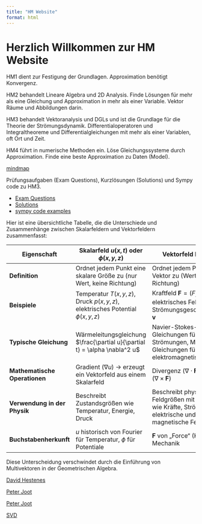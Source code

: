 ```yaml
---
title: "HM Website"
format: html
---
```


# Herzlich Willkommen zur HM Website

HM1 dient zur Festigung der Grundlagen. Approximation benötigt Konvergenz.

HM2 behandelt Lineare Algebra und 2D Analysis. Finde Lösungen für mehr als eine Gleichung und Approximation in mehr als einer Variable. Vektor Räume und Abbildungen darin.

HM3 behandelt Vektoranalysis und DGLs und ist die Grundlage für die Theorie der Strömungsdynamik. Differentialoperatoren und Integraltheoreme und Differentialgleichungen mit mehr als einer Variablen, oft Ort und Zeit.

HM4 führt in numerische Methoden ein. Löse Gleichungssysteme durch Approximation. Finde eine beste Approximation zu Daten (Model).

[mindmap](hm101_mindmap_mit_ziel.png)

Prüfungsaufgaben (Exam Questions), Kurzlösungen (Solutions) und Sympy code zu HM3.

- [Exam Questions](exam-questions.qmd)
- [Solutions](solutions.qmd)
- [sympy code examples](hm3_python.qmd)

 

Hier ist eine übersichtliche Tabelle, die die Unterschiede und Zusammenhänge zwischen Skalarfeldern und Vektorfeldern zusammenfasst:  

| **Eigenschaft**      | **Skalarfeld $u(x,t)$ oder $\phi(x,y,z)$** | **Vektorfeld $\mathbf{F}(x,y,z)$** |
|----------------------|--------------------------------------------------|----------------------------------|
| **Definition**       | Ordnet jedem Punkt eine skalare Größe zu (nur Wert, keine Richtung) | Ordnet jedem Punkt einen Vektor zu (Wert + Richtung) |
| **Beispiele**       | Temperatur $T(x,y,z)$, Druck $p(x,y,z)$, elektrisches Potential $\phi(x,y,z)$ | Kraftfeld $\mathbf{F} = (F_x, F_y, F_z)$, elektrisches Feld $\mathbf{E}$, Strömungsgeschwindigkeit $\mathbf{v}$|
| **Typische Gleichung** | Wärmeleitungsgleichung $\frac{\partial u}{\partial t} = \alpha \nabla^2 u$ | Navier-Stokes-Gleichungen für Strömungen, Maxwell-Gleichungen für elektromagnetische Felder |
| **Mathematische Operationen** | Gradient ($\nabla u$) → erzeugt ein Vektorfeld aus einem Skalarfeld | Divergenz ($\nabla \cdot \mathbf{F}$), Rotation ($\nabla \times \mathbf{F}$) |
| **Verwendung in der Physik** | Beschreibt Zustandsgrößen wie Temperatur, Energie, Druck | Beschreibt physikalische Feldgrößen mit Richtung wie Kräfte, Strömungen, elektrische und magnetische Felder |
| **Buchstabenherkunft** | $u$ historisch von Fourier für Temperatur, $\phi$ für Potentiale | $\mathbf{F}$ von „Force“ (Kraft) in der Mechanik |

Diese Unterscheidung verschwindet durch die Einführung von Multivektoren in der Geometrischen Algebra. 

[David Hestenes](https://www.youtube.com/watch?v=ItGlUbFBFfc)

[Peter Joot](https://www.youtube.com/watch?v=Ktg5M7EMgoo)

[Peter Joot](https://peeterjoot.com/2023/09/25/geometric-algebra-exact-and-least-squares-solutions-of-two-variable-linear-system/)

[SVD](https://www.hse.ru/data/2024/07/01/2122016310/Широков_Якутск.pdf)




